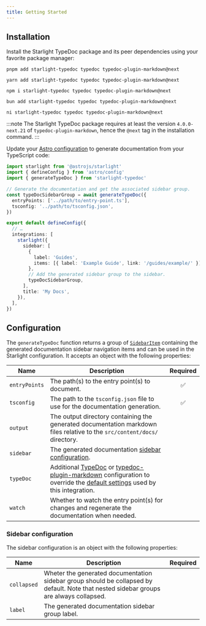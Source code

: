 ```yaml
---
title: Getting Started
---
```



## Installation

Install the Starlight TypeDoc package and its peer dependencies using your favorite package manager:

<Tabs>
  <TabItem label="pnpm">

```shell
pnpm add starlight-typedoc typedoc typedoc-plugin-markdown@next
```

  </TabItem>
  <TabItem label="yarn">

```shell
yarn add starlight-typedoc typedoc typedoc-plugin-markdown@next
```

  </TabItem>
  <TabItem label="npm">

```shell
npm i starlight-typedoc typedoc typedoc-plugin-markdown@next
```

  </TabItem>
  <TabItem label="bun">

```shell
bun add starlight-typedoc typedoc typedoc-plugin-markdown@next
```

  </TabItem>
  <TabItem label="ni">

```shell
ni starlight-typedoc typedoc typedoc-plugin-markdown@next
```

  </TabItem>
</Tabs>

:::note
The Starlight TypeDoc package requires at least the version `4.0.0-next.21` of `typedoc-plugin-markdown`, hence the `@next` tag in the installation command.
:::

Update your [Astro configuration](https://docs.astro.build/en/guides/configuring-astro/#supported-config-file-types) to generate documentation from your TypeScript code:

```ts
import starlight from '@astrojs/starlight'
import { defineConfig } from 'astro/config'
import { generateTypeDoc } from 'starlight-typedoc'

// Generate the documentation and get the associated sidebar group.
const typeDocSidebarGroup = await generateTypeDoc({
  entryPoints: ['../path/to/entry-point.ts'],
  tsconfig: '../path/to/tsconfig.json',
})

export default defineConfig({
  // …
  integrations: [
    starlight({
      sidebar: [
        {
          label: 'Guides',
          items: [{ label: 'Example Guide', link: '/guides/example/' }],
        },
        // Add the generated sidebar group to the sidebar.
        typeDocSidebarGroup,
      ],
      title: 'My Docs',
    }),
  ],
})
```

## Configuration

The `generateTypeDoc` function returns a group of [`SidebarItem`](https://starlight.astro.build/reference/configuration/#sidebaritem) containing the generated documentation sidebar navigation items and can be used in the Starlight configuration. It accepts an object with the following properties:

| Name          | Description                                                                                                                                                                                                                                                                                                                                                                                 | Required |
| ------------- | ------------------------------------------------------------------------------------------------------------------------------------------------------------------------------------------------------------------------------------------------------------------------------------------------------------------------------------------------------------------------------------------- | :------: |
| `entryPoints` | The path(s) to the entry point(s) to document.                                                                                                                                                                                                                                                                                                                                              |    ✅    |
| `tsconfig`    | The path to the `tsconfig.json` file to use for the documentation generation.                                                                                                                                                                                                                                                                                                               |    ✅    |
| `output`      | The output directory containing the generated documentation markdown files relative to the `src/content/docs/` directory.                                                                                                                                                                                                                                                                   |          |
| `sidebar`     | The generated documentation [sidebar configuration](#sidebar-configuration).                                                                                                                                                                                                                                                                                                                |          |
| `typeDoc`     | Additional [TypeDoc](https://typedoc.org/options) or [typedoc-plugin-markdown](https://github.com/tgreyuk/typedoc-plugin-markdown/blob/next/packages/typedoc-plugin-markdown/docs/usage/options.md) configuration to override the [default settings](https://github.com/HiDeoo/starlight-typedoc/blob/main/packages/starlight-typedoc/src/libs/typedoc.ts#L8-L24) used by this integration. |          |
| `watch`       | Whether to watch the entry point(s) for changes and regenerate the documentation when needed.                                                                                                                                                                                                                                                                                               |          |

### Sidebar configuration

The sidebar configuration is an object with the following properties:

| Name        | Description                                                                                                                            | Required |
| ----------- | -------------------------------------------------------------------------------------------------------------------------------------- | :------: |
| `collapsed` | Wheter the generated documentation sidebar group should be collapsed by default. Note that nested sidebar groups are always collapsed. |          |
| `label`     | The generated documentation sidebar group label.                                                                                       |          |
